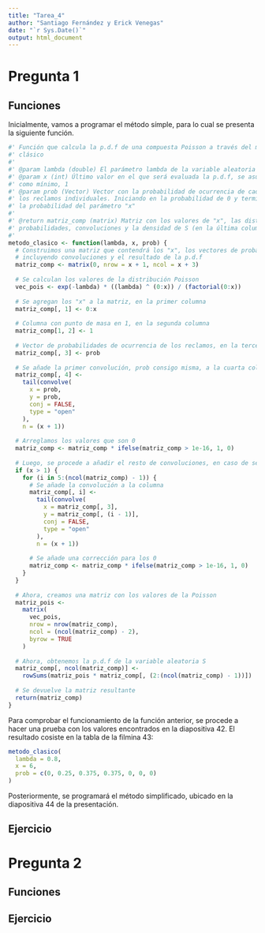 ```yaml
---
title: "Tarea_4"
author: "Santiago Fernández y Erick Venegas"
date: "`r Sys.Date()`"
output: html_document
---
```


# Pregunta 1

## Funciones

Inicialmente, vamos a programar el método símple, para lo cual se presenta la siguiente función.

```r
#' Función que calcula la p.d.f de una compuesta Poisson a través del método
#' clásico
#'
#' @param lambda (double) El parámetro lambda de la variable aleatoria S
#' @param x (int) Último valor en el que será evaluada la p.d.f, se asume que es,
#' como mínimo, 1
#' @param prob (Vector) Vector con la probabilidad de ocurrencia de cada uno de
#' los reclamos individuales. Iniciando en la probabilidad de 0 y termiando en
#' la probabilidad del parámetro "x"
#'
#' @return matriz_comp (matrix) Matriz con los valores de "x", las distintas
#' probabilidades, convoluciones y la densidad de S (en la última columna)
#'
metodo_clasico <- function(lambda, x, prob) {
  # Construimos una matriz que contendrá los "x", los vectores de probabilidades
  # incluyendo convoluciones y el resultado de la p.d.f
  matriz_comp <- matrix(0, nrow = x + 1, ncol = x + 3)
  
  # Se calculan los valores de la distribución Poisson
  vec_pois <- exp(-lambda) * ((lambda) ^ (0:x)) / (factorial(0:x))
  
  # Se agregan los "x" a la matriz, en la primer columna
  matriz_comp[, 1] <- 0:x
  
  # Columna con punto de masa en 1, en la segunda columna
  matriz_comp[1, 2] <- 1
  
  # Vector de probabilidades de ocurrencia de los reclamos, en la tercer columna
  matriz_comp[, 3] <- prob
  
  # Se añade la primer convolución, prob consigo misma, a la cuarta columna
  matriz_comp[, 4] <-
    tail(convolve(
      x = prob,
      y = prob,
      conj = FALSE,
      type = "open"
    ),
    n = (x + 1))
  
  # Arreglamos los valores que son 0
  matriz_comp <- matriz_comp * ifelse(matriz_comp > 1e-16, 1, 0)
  
  # Luego, se procede a añadir el resto de convoluciones, en caso de ser necesario
  if (x > 1) {
    for (i in 5:(ncol(matriz_comp) - 1)) {
      # Se añade la convolución a la columna
      matriz_comp[, i] <-
        tail(convolve(
          x = matriz_comp[, 3],
          y = matriz_comp[, (i - 1)],
          conj = FALSE,
          type = "open"
        ),
        n = (x + 1))
      
      # Se añade una corrección para los 0
      matriz_comp <- matriz_comp * ifelse(matriz_comp > 1e-16, 1, 0)
    }
  }
  
  # Ahora, creamos una matriz con los valores de la Poisson
  matriz_pois <-
    matrix(
      vec_pois,
      nrow = nrow(matriz_comp),
      ncol = (ncol(matriz_comp) - 2),
      byrow = TRUE
    )
  
  # Ahora, obtenemos la p.d.f de la variable aleatoria S
  matriz_comp[, ncol(matriz_comp)] <-
    rowSums(matriz_pois * matriz_comp[, (2:(ncol(matriz_comp) - 1))])
  
  # Se devuelve la matriz resultante
  return(matriz_comp)
}
```

Para comprobar el funcionamiento de la función anterior, se procede a hacer una prueba con los valores encontrados en la diapositiva 42. El resultado cosiste en la tabla de la filmina 43:

```r
metodo_clasico(
  lambda = 0.8,
  x = 6,
  prob = c(0, 0.25, 0.375, 0.375, 0, 0, 0)
)
```

Posteriormente, se programará el método simplificado, ubicado en la diapositiva 44 de la presentación.

## Ejercicio





# Pregunta 2


## Funciones


## Ejercicio